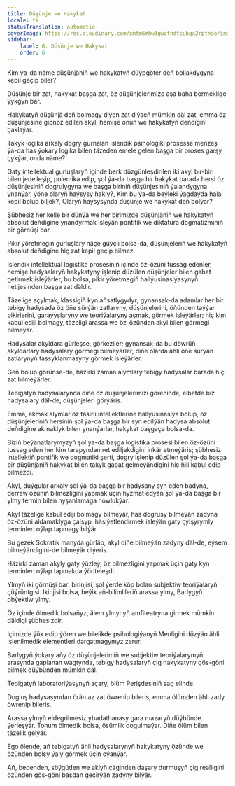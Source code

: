 ```yaml
---
title: Düşünje we Hakykat
locale: tk
statusTranslation: automatic
coverImage: https://res.cloudinary.com/xmfm6mhw3gwctndtcubgx2rptnae/image/upload/v1741354419/small_cover_la_gran_rebelion_28716e29d2.webp
sidebar:
    label: 6. Düşünje we Hakykat
    order: 6
---
```

Kim ýa-da näme düşünjäniň we hakykatyň düýpgöter deň boljakdygyna kepil geçip biler?

Düşünje bir zat, hakykat başga zat, öz düşünjelerimize aşa baha bermeklige ýykgyn bar.

Hakykatyň düşünjä deň bolmagy diýen zat diýseň mümkin däl zat, emma öz düşünjesine gipnoz edilen akyl, hemişe onuň we hakykatyň deňdigini çaklaýar.

Takyk logika arkaly dogry gurnalan islendik psihologiki prosesse meňzeş ýa-da has ýokary logika bilen täzeden emele gelen başga bir proses garşy çykýar, onda näme?

Gaty intellektual gurluşlaryň içinde berk düzgünleşdirilen iki akyl bir-biri bilen jedelleşip, polemika edip, şol ýa-da başga bir hakykat barada hersi öz düşünjesiniň dogrulygyna we başga biriniň düşünjesiniň ýalandygyna ynanýar, ýöne olaryň haýsysy hakly?, Kim bu ýa-da beýleki ýagdaýda halal kepil bolup biljek?, Olaryň haýsysynda düşünje we hakykat deň bolýar?

Şübhesiz her kelle bir dünýä we her birimizde düşünjäniň we hakykatyň absolut deňdigine ynandyrmak isleýän pontifik we diktatura dogmatizminiň bir görnüşi bar.

Pikir ýöretmegiň gurluşlary näçe güýçli bolsa-da, düşünjeleriň we hakykatyň absolut deňdigine hiç zat kepil geçip bilmez.

Islendik intellektual logistika prosesiniň içinde öz-özüni tussag edenler, hemişe hadysalaryň hakykatyny işlenip düzülen düşünjeler bilen gabat getirmek isleýärler, bu bolsa, pikir ýöretmegiň hallýusinasiýasynyň netijesinden başga zat däldir.

Täzelige açylmak, klassigiň kyn aňsatlygydyr; gynansak-da adamlar her bir tebigy hadysada öz öňe sürýän zatlaryny, düşünjelerini, öňünden taýýar pikirlerini, garaýyşlaryny we teoriýalaryny açmak, görmek isleýärler; hiç kim kabul ediji bolmagy, täzeligi arassa we öz-özünden akyl bilen görmegi bilmeýär.

Hadysalar akyldara gürleşse, görkeziler; gynansak-da bu döwrüň akyldarlary hadysalary görmegi bilmeýärler, diňe olarda ähli öňe sürýän zatlarynyň tassyklanmasyny görmek isleýärler.

Geň bolup görünse-de, häzirki zaman alymlary tebigy hadysalar barada hiç zat bilmeýärler.

Tebigatyň hadysalarynda diňe öz düşünjelerimizi göreniňde, elbetde biz hadysalary däl-de, düşünjeleri görýäris.

Emma, akmak alymlar öz täsirli intellektlerine hallýusinasiýa bolup, öz düşünjeleriniň hersiniň şol ýa-da başga bir syn edilýän hadysa absolut deňdigine akmaklyk bilen ynanýarlar, hakykat başgaça bolsa-da.

Biziň beýanatlarymyzyň şol ýa-da başga logistika prosesi bilen öz-özüni tussag eden her kim tarapyndan ret ediljekdigini inkär etmeýäris; şübhesiz intellektiň pontifik we dogmatiki şerti, dogry işlenip düzülen şol ýa-da başga bir düşünjäniň hakykat bilen takyk gabat gelmeýändigini hiç hili kabul edip bilmezdi.

Akyl, duýgular arkaly şol ýa-da başga bir hadysany syn eden badyna, derrew özüniň bilmezligini ýapmak üçin hyzmat edýän şol ýa-da başga bir ylmy termin bilen nyşanlamaga howlukýar.

Akyl täzelige kabul ediji bolmagy bilmeýär, has dogrusy bilmeýän zadyna öz-özüni aldamaklyga çalşyp, häsiýetlendirmek isleýän gaty çylşyrymly terminleri oýlap tapmagy bilýär.

Bu gezek Sokratik manyda gürläp, akyl diňe bilmeýän zadyny däl-de, eýsem bilmeýändigini-de bilmeýär diýeris.

Häzirki zaman akyly gaty ýüzleý, öz bilmezligini ýapmak üçin gaty kyn terminleri oýlap tapmakda ýöriteleşdi.

Ylmyň iki görnüşi bar: birinjisi, şol ýerde köp bolan subjektiw teoriýalaryň çüýrüntgisi. Ikinjisi bolsa, beýik aň-bilimlileriň arassa ylmy, Barlygyň obýektiw ylmy.

Öz içinde ölmedik bolsaňyz, älem ylmynyň amfiteatryna girmek mümkin däldigi şübhesizdir.

Içimizde ýük edip ýören we bilelikde psihologiýanyň Menligini düzýän ähli islenilmedik elementleri dargatmagymyz zerur.

Barlygyň ýokary aňy öz düşünjelerimiň we subjektiw teoriýalarymyň arasynda gaplanan wagtynda, tebigy hadysalaryň çig hakykatyny gös-göni bilmek düýbünden mümkin däl.

Tebigatyň laboratoriýasynyň açary, ölüm Perişdesiniň sag elinde.

Dogluş hadysasyndan örän az zat öwrenip bileris, emma ölümden ähli zady öwrenip bileris.

Arassa ylmyň eldegrilmesiz ybadathanasy gara mazaryň düýbünde ýerleşýär. Tohum ölmedik bolsa, ösümlik dogulmaýar. Diňe ölüm bilen täzelik gelýär.

Ego ölende, aň tebigatyň ähli hadysalarynyň hakykatyny özünde we özünden bolşy ýaly görmek üçin oýanýar.

Aň, bedenden, söýgüden we aklyň çäginden daşary durmuşyň çig realligini özünden gös-göni başdan geçirýän zadyny bilýär.

